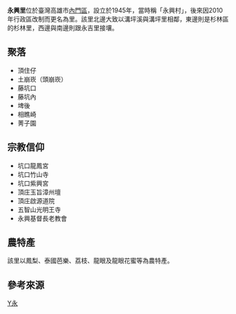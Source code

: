{{ROC Village or Li Info
| Village/LiName = 永興
| Village/Li = 里
| City/CountyName = 高雄市
| DivName = 內門區
| OldName = 
| AreaTotal = 4.3
| Sub = 9
| HouseholdTotal = 176
| YearMonth = 2011年5月
| PopTotal = 535
| Male = 319
| Female = 216
| Longitude = 
| Latitude = 
| Neighbors = [[溝坪里|溝坪里]]、[[永吉里_(內門區)|永吉里]]<br/>[[杉林區|杉林區]]杉林里
| MapLocation = 高雄市內門區永興里.svg
| Head = 陳順良
| Address = 永興里8鄰坑口13號
| Website =
| Photo = 
| Photo size = 170px
| Caption = 
| DataSource = *[http://cabu.kcg.gov.tw/Report/ReportTypeFile.aspx?id=92&menuid=183 高雄市政府民政局]
*[http://kh.twup.org/ 高雄市-{里}-政資訊網]
}}
'''永興里'''位於臺灣高雄市[[內門區|內門區]]，設立於1945年，當時稱「永興村」{{r|誌}}，後來因2010年行政區改制而更名為里。該里北邊大致以溝坪溪與溝坪里相鄰，東邊則是杉林區的杉林里，西邊與南邊則跟永吉里接壤{{r|內}}。

== 聚落 ==
* 頂住仔
* 土崩崁（頭崩崁）
* 藤坑口
* 藤坑內
* 埤後
* 相瞧崎
* 菁子園

== 宗教信仰 ==
* 坑口龍鳳宮
* 坑口竹山寺
* 坑口紫興宮
* 頂庄玉旨漳州壇
* 頂庄啟源道院
* 五智山光明王寺
* 永興基督長老教會

== 農特產 ==
該里以鳳梨、泰國芭樂、荔枝、龍眼及龍眼花蜜等為農特產{{r|內}}。

== 參考來源 ==
{{reflist|refs=
<ref name="內">{{cite book | language = zh-tw | publisher = 高雄縣內門鄉公所 | title =《內門鄉為民服務手冊》 | editor =  | isbn = |pages=78、79頁|date=2009年8月}}</ref>
<ref name="誌">{{cite book | language = zh-tw | publisher = 高雄縣內門鄉公所 | title =《內門鄉誌》 | editor =  | year =1993 |month=  | isbn = |pages=29頁}}</ref>
}}

{{內門區行政區劃}}

[[Category:內門區行政區劃|Y永]]